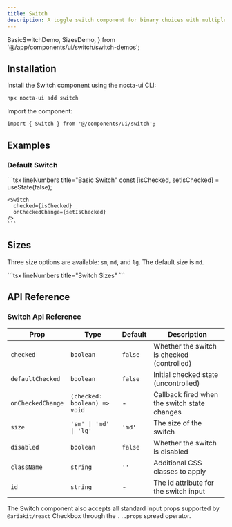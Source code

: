 ```yaml
---
title: Switch
description: A toggle switch component for binary choices with multiple variants, sizes and dark mode support
---
```


  BasicSwitchDemo, 
  SizesDemo, 
} from '@/app/components/ui/switch/switch-demos';

## Installation


<Steps>
<Step>
Install the Switch component using the nocta-ui CLI:

```bash lineNumbers title="Terminal"
npx nocta-ui add switch
```
</Step>
<Step>
Import the component:

```tsx lineNumbers title="Import"
import { Switch } from '@/components/ui/switch';
```
</Step>
</Steps>

## Examples

### Default Switch

<DocsTabs defaultValue="preview">
  <DocsTab value="preview" lineNumbers title="Preview">
    <div className="my-6">
      <BasicSwitchDemo />
    </div>
  </DocsTab>
  <DocsTab value="code" lineNumbers title="Code">
    ```tsx lineNumbers title="Basic Switch"
    const [isChecked, setIsChecked] = useState(false);
    
    <Switch 
      checked={isChecked} 
      onCheckedChange={setIsChecked} 
    />
    ```
  </DocsTab>
</DocsTabs>

## Sizes

Three size options are available: `sm`, `md`, and `lg`. The default size is `md`.

<DocsTabs defaultValue="preview">
  <DocsTab value="preview" lineNumbers title="Preview">
    <div className="my-6">
      <SizesDemo />
    </div>
  </DocsTab>
  <DocsTab value="code" lineNumbers title="Code">
    ```tsx lineNumbers title="Switch Sizes"
    <Switch size="sm" checked={true} />
    <Switch size="md" checked={true} />
    <Switch size="lg" checked={true} />
    ```
  </DocsTab>
</DocsTabs>

## API Reference

### Switch Api Reference

| Prop | Type | Default | Description |
|------|------|---------|-------------|
| `checked` | `boolean` | `false` | Whether the switch is checked (controlled) |
| `defaultChecked` | `boolean` | `false` | Initial checked state (uncontrolled) |
| `onCheckedChange` | `(checked: boolean) => void` | - | Callback fired when the switch state changes |
| `size` | `'sm' \| 'md' \| 'lg'` | `'md'` | The size of the switch |
| `disabled` | `boolean` | `false` | Whether the switch is disabled |
| `className` | `string` | `''` | Additional CSS classes to apply |
| `id` | `string` | - | The id attribute for the switch input |

The Switch component also accepts all standard input props supported by `@ariakit/react` Checkbox through the `...props` spread operator.
